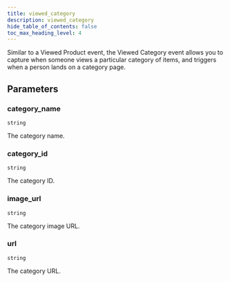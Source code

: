 ```yaml
---
title: viewed_category
description: viewed_category
hide_table_of_contents: false
toc_max_heading_level: 4
---
```


<NpmLink name="klaviyo" />

Similar to a Viewed Product event, the Viewed Category event allows you to capture when someone views a particular category of items, and triggers when a person lands on a category page.

## Parameters

### category_name

<Property /> `string`

The category name.

### category_id

<Property /> `string`

The category ID.

### image_url

<Property /> `string`

The category image URL.

### url

<Property /> `string`

The category URL.
